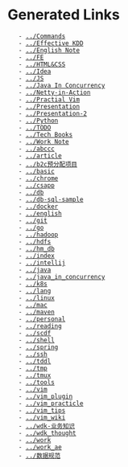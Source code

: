 
= Generated Links =
    - [[../Commands]]
    - [[../Effective KDD]]
    - [[../English Note]]
    - [[../FE]]
    - [[../HTML&CSS]]
    - [[../Idea]]
    - [[../JS]]
    - [[../Java In Concurrency]]
    - [[../Netty-in-Action]]
    - [[../Practial Vim]]
    - [[../Presentation]]
    - [[../Presentation-2]]
    - [[../Python]]
    - [[../TODO]]
    - [[../Tech Books]]
    - [[../Work Note]]
    - [[../abccc]]
    - [[../article]]
    - [[../b2c预分配项目]]
    - [[../basic]]
    - [[../chrome]]
    - [[../csapp]]
    - [[../db]]
    - [[../db-sql-sample]]
    - [[../docker]]
    - [[../english]]
    - [[../git]]
    - [[../go]]
    - [[../hadoop]]
    - [[../hdfs]]
    - [[../hm_db]]
    - [[../index]]
    - [[../intellij]]
    - [[../java]]
    - [[../java_in_concurrency]]
    - [[../k8s]]
    - [[../lang]]
    - [[../linux]]
    - [[../mac]]
    - [[../maven]]
    - [[../personal]]
    - [[../reading]]
    - [[../scdf]]
    - [[../shell]]
    - [[../spring]]
    - [[../ssh]]
    - [[../tddl]]
    - [[../tmp]]
    - [[../tmux]]
    - [[../tools]]
    - [[../vim]]
    - [[../vim_plugin]]
    - [[../vim_practicle]]
    - [[../vim_tips]]
    - [[../vim_wiki]]
    - [[../wdk-业务知识]]
    - [[../wdk_thought]]
    - [[../work]]
    - [[../work_ae]]
    - [[../数据规范]]
